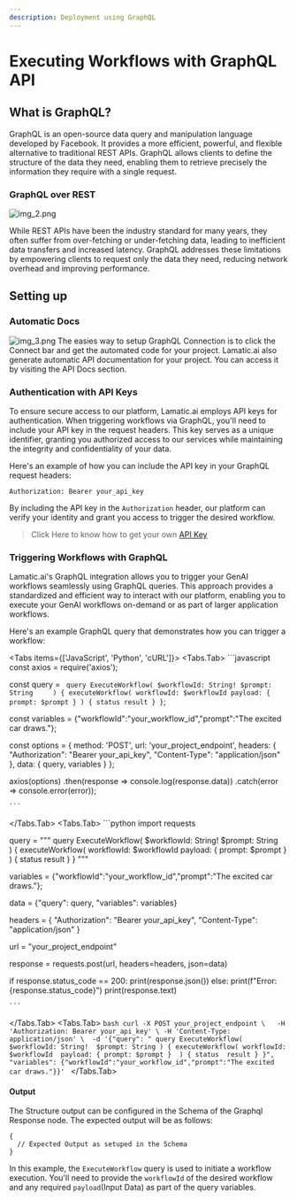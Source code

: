 ```yaml
---
description: Deployment using GraphQL
---
```



# Executing Workflows with GraphQL API

## What is GraphQL?

GraphQL is an open-source data query and manipulation language developed by Facebook. It provides a more efficient, powerful, and flexible alternative to traditional REST APIs. GraphQL allows clients to define the structure of the data they need, enabling them to retrieve precisely the information they require with a single request.

### GraphQL over REST

![img_2.png](./img_2.png)

While REST APIs have been the industry standard for many years, they often suffer from over-fetching or under-fetching data, leading to inefficient data transfers and increased latency. GraphQL addresses these limitations by empowering clients to request only the data they need, reducing network overhead and improving performance.


## Setting up
### Automatic Docs

![img_3.png](./img_3.png)
The easies way to setup GraphQL Connection is to click the Connect bar and get the automated code for your project.
Lamatic.ai also generate automatic API documentation for your project. You can access it by visiting the API Docs section.
### Authentication with API Keys

To ensure secure access to our platform, Lamatic.ai employs API keys for authentication. When triggering workflows via GraphQL, you'll need to include your API key in the request headers. This key serves as a unique identifier, granting you authorized access to our services while maintaining the integrity and confidentiality of your data.

Here's an example of how you can include the API key in your GraphQL request headers:

```
Authorization: Bearer your_api_key
```

By including the API key in the `Authorization` header, our platform can verify your identity and grant you access to trigger the desired workflow.


> Click Here to know how to get your own [API Key](/docs/studio/Project/Settings/keys)

### Triggering Workflows with GraphQL

Lamatic.ai's GraphQL integration allows you to trigger your GenAI workflows seamlessly using GraphQL queries. This approach provides a standardized and efficient way to interact with our platform, enabling you to execute your GenAI workflows on-demand or as part of larger application workflows.

Here's an example GraphQL query that demonstrates how you can trigger a workflow:

<Tabs items={['JavaScript', 'Python', 'cURL']}>
  <Tabs.Tab>
    ```javascript
   const axios = require('axios');
 
const query = `
query ExecuteWorkflow(
    $workflowId: String!
    $prompt: String    
) {
    executeWorkflow(
    workflowId: $workflowId
    payload: {
      prompt: $prompt
    }
    ) {
        status
        result
    }
}`;
 

const variables = {"workflowId":"your_workflow_id","prompt":"The excited car draws."};

const options = {
method: 'POST',
url: 'your_project_endpoint',
headers: {
  "Authorization": "Bearer your_api_key",
  "Content-Type": "application/json"
},
data: { query, variables }
};
 
axios(options)
.then(response => console.log(response.data))
.catch(error => console.error(error));

    ```
  </Tabs.Tab>
  <Tabs.Tab>
    ```python
    import requests

query = """
query ExecuteWorkflow(
    $workflowId: String!
    $prompt: String        
) {
    executeWorkflow(
    workflowId: $workflowId
    payload: {
      prompt: $prompt
    }
    ) {
        status
        result
    }
}
"""

variables = {"workflowId":"your_workflow_id","prompt":"The excited car draws."};

data = {"query": query, "variables": variables}

headers = {
  "Authorization": "Bearer your_api_key",
  "Content-Type": "application/json"
}

url = "your_project_endpoint"

response = requests.post(url, headers=headers, json=data)

if response.status_code == 200:
    print(response.json())
else:
    print(f"Error: {response.status_code}")
    print(response.text)

    ```
  </Tabs.Tab>
  <Tabs.Tab>
    ```bash
    curl -X POST your_project_endpoint \  
      -H 'Authorization: Bearer your_api_key' \
      -H 'Content-Type: application/json' \ 
      -d '{"query": " query ExecuteWorkflow(     $workflowId: String!  $prompt: String ) { executeWorkflow( workflowId: $workflowId  payload: { prompt: $prompt }  ) { status  result } }", "variables": {"workflowId":"your_workflow_id","prompt":"The excited car draws."}}'
    ```
  </Tabs.Tab>
</Tabs>

#### Output
The Structure output can be configured in the Schema of the Graphql Response node. The expected output will be as follows:
```
{
  // Expected Output as setuped in the Schema
}
```

In this example, the `ExecuteWorkflow` query is used to initiate a workflow execution. You'll need to provide the `workflowId` of the desired workflow and any required `payload`(Input Data) as part of the query variables.

